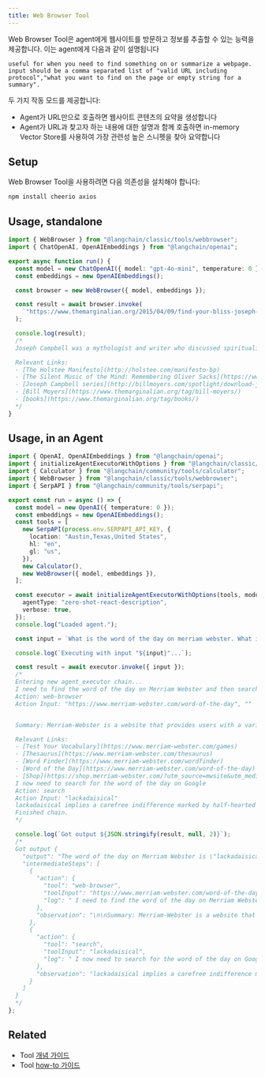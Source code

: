 ```yaml
---
title: Web Browser Tool
---
```


Web Browser Tool은 agent에게 웹사이트를 방문하고 정보를 추출할 수 있는 능력을 제공합니다. 이는 agent에게 다음과 같이 설명됩니다

```
useful for when you need to find something on or summarize a webpage. input should be a comma separated list of "valid URL including protocol","what you want to find on the page or empty string for a summary".
```

두 가지 작동 모드를 제공합니다:

- Agent가 URL만으로 호출하면 웹사이트 콘텐츠의 요약을 생성합니다
- Agent가 URL과 찾고자 하는 내용에 대한 설명과 함께 호출하면 in-memory Vector Store를 사용하여 가장 관련성 높은 스니펫을 찾아 요약합니다

## Setup

Web Browser Tool을 사용하려면 다음 의존성을 설치해야 합니다:

```bash npm
npm install cheerio axios
```
## Usage, standalone

```typescript
import { WebBrowser } from "@langchain/classic/tools/webbrowser";
import { ChatOpenAI, OpenAIEmbeddings } from "@langchain/openai";

export async function run() {
  const model = new ChatOpenAI({ model: "gpt-4o-mini", temperature: 0 });
  const embeddings = new OpenAIEmbeddings();

  const browser = new WebBrowser({ model, embeddings });

  const result = await browser.invoke(
    `"https://www.themarginalian.org/2015/04/09/find-your-bliss-joseph-campbell-power-of-myth","who is joseph campbell"`
  );

  console.log(result);
  /*
  Joseph Campbell was a mythologist and writer who discussed spirituality, psychological archetypes, cultural myths, and the mythology of self. He sat down with Bill Moyers for a lengthy conversation at George Lucas’s Skywalker Ranch in California, which continued the following year at the American Museum of Natural History in New York. The resulting 24 hours of raw footage were edited down to six one-hour episodes and broadcast on PBS in 1988, shortly after Campbell’s death, in what became one of the most popular in the history of public television.

  Relevant Links:
  - [The Holstee Manifesto](http://holstee.com/manifesto-bp)
  - [The Silent Music of the Mind: Remembering Oliver Sacks](https://www.themarginalian.org/2015/08/31/remembering-oliver-sacks)
  - [Joseph Campbell series](http://billmoyers.com/spotlight/download-joseph-campbell-and-the-power-of-myth-audio/)
  - [Bill Moyers](https://www.themarginalian.org/tag/bill-moyers/)
  - [books](https://www.themarginalian.org/tag/books/)
  */
}
```

## Usage, in an Agent

```typescript
import { OpenAI, OpenAIEmbeddings } from "@langchain/openai";
import { initializeAgentExecutorWithOptions } from "@langchain/classic/agents";
import { Calculator } from "@langchain/community/tools/calculator";
import { WebBrowser } from "@langchain/classic/tools/webbrowser";
import { SerpAPI } from "@langchain/community/tools/serpapi";

export const run = async () => {
  const model = new OpenAI({ temperature: 0 });
  const embeddings = new OpenAIEmbeddings();
  const tools = [
    new SerpAPI(process.env.SERPAPI_API_KEY, {
      location: "Austin,Texas,United States",
      hl: "en",
      gl: "us",
    }),
    new Calculator(),
    new WebBrowser({ model, embeddings }),
  ];

  const executor = await initializeAgentExecutorWithOptions(tools, model, {
    agentType: "zero-shot-react-description",
    verbose: true,
  });
  console.log("Loaded agent.");

  const input = `What is the word of the day on merriam webster. What is the top result on google for that word`;

  console.log(`Executing with input "${input}"...`);

  const result = await executor.invoke({ input });
  /*
  Entering new agent_executor chain...
  I need to find the word of the day on Merriam Webster and then search for it on Google
  Action: web-browser
  Action Input: "https://www.merriam-webster.com/word-of-the-day", ""


  Summary: Merriam-Webster is a website that provides users with a variety of resources, including a dictionary, thesaurus, word finder, word of the day, games and quizzes, and more. The website also allows users to log in and save words, view recents, and access their account settings. The Word of the Day for April 14, 2023 is "lackadaisical", which means lacking in life, spirit, or zest. The website also provides quizzes and games to help users build their vocabulary.

  Relevant Links:
  - [Test Your Vocabulary](https://www.merriam-webster.com/games)
  - [Thesaurus](https://www.merriam-webster.com/thesaurus)
  - [Word Finder](https://www.merriam-webster.com/wordfinder)
  - [Word of the Day](https://www.merriam-webster.com/word-of-the-day)
  - [Shop](https://shop.merriam-webster.com/?utm_source=mwsite&utm_medium=nav&utm_content=
  I now need to search for the word of the day on Google
  Action: search
  Action Input: "lackadaisical"
  lackadaisical implies a carefree indifference marked by half-hearted efforts. lackadaisical college seniors pretending to study. listless suggests a lack of ...
  Finished chain.
  */

  console.log(`Got output ${JSON.stringify(result, null, 2)}`);
  /*
  Got output {
    "output": "The word of the day on Merriam Webster is \"lackadaisical\", which implies a carefree indifference marked by half-hearted efforts.",
    "intermediateSteps": [
      {
        "action": {
          "tool": "web-browser",
          "toolInput": "https://www.merriam-webster.com/word-of-the-day\", ",
          "log": " I need to find the word of the day on Merriam Webster and then search for it on Google\nAction: web-browser\nAction Input: \"https://www.merriam-webster.com/word-of-the-day\", \"\""
        },
        "observation": "\n\nSummary: Merriam-Webster is a website that provides users with a variety of resources, including a dictionary, thesaurus, word finder, word of the day, games and quizzes, and more. The website also allows users to log in and save words, view recents, and access their account settings. The Word of the Day for April 14, 2023 is \"lackadaisical\", which means lacking in life, spirit, or zest. The website also provides quizzes and games to help users build their vocabulary.\n\nRelevant Links: \n- [Test Your Vocabulary](https://www.merriam-webster.com/games)\n- [Thesaurus](https://www.merriam-webster.com/thesaurus)\n- [Word Finder](https://www.merriam-webster.com/wordfinder)\n- [Word of the Day](https://www.merriam-webster.com/word-of-the-day)\n- [Shop](https://shop.merriam-webster.com/?utm_source=mwsite&utm_medium=nav&utm_content="
      },
      {
        "action": {
          "tool": "search",
          "toolInput": "lackadaisical",
          "log": " I now need to search for the word of the day on Google\nAction: search\nAction Input: \"lackadaisical\""
        },
        "observation": "lackadaisical implies a carefree indifference marked by half-hearted efforts. lackadaisical college seniors pretending to study. listless suggests a lack of ..."
      }
    ]
  }
  */
};
```

## Related

- Tool [개념 가이드](/oss/langchain/tools)
- Tool [how-to 가이드](/oss/langchain/tools)
